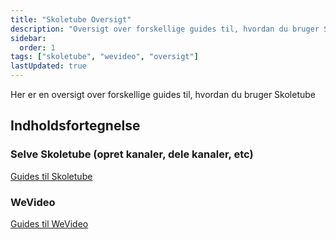 ```yaml
---
title: "Skoletube Oversigt"
description: "Oversigt over forskellige guides til, hvordan du bruger Skoletube inklusiv kanaler og WeVideo."
sidebar:
  order: 1
tags: ["skoletube", "wevideo", "oversigt"]
lastUpdated: true
---
```


Her er en oversigt over forskellige guides til, hvordan du bruger Skoletube

## Indholdsfortegnelse

### Selve Skoletube (opret kanaler, dele kanaler, etc)

[Guides til Skoletube](/skoletube/oversigt/skoletube/)

### WeVideo

[Guides til WeVideo](/skoletube/oversigt/wevideo/)
